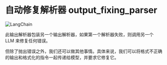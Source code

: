 # 自动修复解析器 output_fixing_parser

![LangChain](https://pica.zhimg.com/50/v2-56e8bbb52aa271012541c1fe1ceb11a2_r.gif 'LangChain中文网')


此输出解析器包装另一个输出解析器，如果第一个解析器失败，则调用另一个 LLM 来修复任何错误。

但除了抛出错误之外，我们还可以做其他事情。具体来说，我们可以将格式不正确的输出和格式化的指令一起传递给模型，并要求它修复它。


<Example/>
